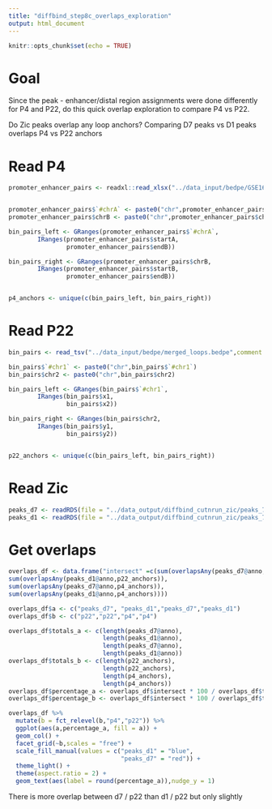 ```yaml
---
title: "diffbind_step8c_overlaps_exploration"
output: html_document
---
```


```r
knitr::opts_chunk$set(echo = TRUE)
```

# Goal

Since the peak - enhancer/distal region assignments were done differently for P4 and P22, do this quick overlap exploration to compare P4 vs P22.

Do Zic peaks overlap any loop anchors? 
Comparing D7 peaks vs D1 peaks overlaps P4 vs P22 anchors


# Read P4

```r
promoter_enhancer_pairs <- readxl::read_xlsx("../data_input/bedpe/GSE164360_Hi-C_Summary.xlsx",guess_max = 10000)


promoter_enhancer_pairs$`#chrA` <- paste0("chr",promoter_enhancer_pairs$`#chrA`)
promoter_enhancer_pairs$chrB <- paste0("chr",promoter_enhancer_pairs$chrB)

bin_pairs_left <- GRanges(promoter_enhancer_pairs$`#chrA`,
        IRanges(promoter_enhancer_pairs$startA,
                promoter_enhancer_pairs$endB))

bin_pairs_right <- GRanges(promoter_enhancer_pairs$chrB,
        IRanges(promoter_enhancer_pairs$startB,
                promoter_enhancer_pairs$endB))


p4_anchors <- unique(c(bin_pairs_left, bin_pairs_right))


```

# Read P22
```r
bin_pairs <- read_tsv("../data_input/bedpe/merged_loops.bedpe",comment = "# ", guess_max = 10000)

bin_pairs$`#chr1` <- paste0("chr",bin_pairs$`#chr1`)
bin_pairs$chr2 <- paste0("chr",bin_pairs$chr2)

bin_pairs_left <- GRanges(bin_pairs$`#chr1`,
        IRanges(bin_pairs$x1,
                bin_pairs$x2))

bin_pairs_right <- GRanges(bin_pairs$chr2,
        IRanges(bin_pairs$y1,
                bin_pairs$y2))


p22_anchors <- unique(c(bin_pairs_left, bin_pairs_right))
```

# Read Zic
```r
peaks_d7 <- readRDS(file = "../data_output/diffbind_cutnrun_zic/peaks_7v1_up_annotation.Rds")
peaks_d1 <- readRDS(file = "../data_output/diffbind_cutnrun_zic/peaks_7v1_down_annotation.Rds")

```


# Get overlaps

```r

overlaps_df <- data.frame("intersect" =c(sum(overlapsAny(peaks_d7@anno,p22_anchors)),
sum(overlapsAny(peaks_d1@anno,p22_anchors)),
sum(overlapsAny(peaks_d7@anno,p4_anchors)),
sum(overlapsAny(peaks_d1@anno,p4_anchors))))

overlaps_df$a <- c("peaks_d7", "peaks_d1","peaks_d7","peaks_d1")
overlaps_df$b <- c("p22","p22","p4","p4")

overlaps_df$totals_a <- c(length(peaks_d7@anno),
                          length(peaks_d1@anno),
                          length(peaks_d7@anno),
                          length(peaks_d1@anno))
overlaps_df$totals_b <- c(length(p22_anchors),
                          length(p22_anchors),
                          length(p4_anchors), 
                          length(p4_anchors))
overlaps_df$percentage_a <- overlaps_df$intersect * 100 / overlaps_df$totals_a
overlaps_df$percentage_b <- overlaps_df$intersect * 100 / overlaps_df$totals_b

```

```r
overlaps_df %>%
  mutate(b = fct_relevel(b,"p4","p22")) %>%
  ggplot(aes(a,percentage_a, fill = a)) +
  geom_col() +
  facet_grid(~b,scales = "free") +
  scale_fill_manual(values = c("peaks_d1" = "blue",
                               "peaks_d7" = "red")) +
  theme_light() +
  theme(aspect.ratio = 2) +
  geom_text(aes(label = round(percentage_a)),nudge_y = 1)

```


There is more overlap between d7 / p22 than d1 / p22 but only slightly
